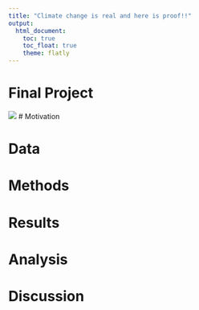 ```yaml
---
title: "Climate change is real and here is proof!!"
output: 
  html_document:
    toc: true
    toc_float: true
    theme: flatly
---
```


# Final Project 

![](http://giphygifs.s3.amazonaws.com/media/rozlnqOWqxqA8/giphy.gif)
# Motivation

# Data

# Methods

# Results

# Analysis 

# Discussion